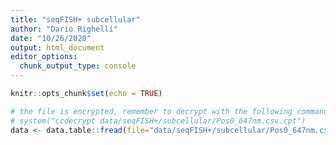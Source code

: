 ```yaml
---
title: "seqFISH+ subcellular"
author: "Dario Righelli"
date: "10/26/2020"
output: html_document
editor_options: 
  chunk_output_type: console
---
```


```r
knitr::opts_chunk$set(echo = TRUE)
```


```r
# the file is encrypted, remember to decrypt with the following command in a linux console
# system("ccdecrypt data/seqFISH+/subcellular/Pos0_647nm.csv.cpt")
data <- data.table::fread(file="data/seqFISH+/subcellular/Pos0_647nm.csv")

```

